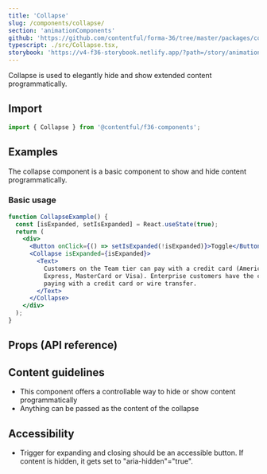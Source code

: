 ```yaml
---
title: 'Collapse'
slug: /components/collapse/
section: 'animationComponents'
github: 'https://github.com/contentful/forma-36/tree/master/packages/components/collapse'
typescript: ./src/Collapse.tsx,
storybook: 'https://v4-f36-storybook.netlify.app/?path=/story/animation-collapse--basic'
---
```



Collapse is used to elegantly hide and show extended content programmatically.

## Import

```jsx static=true
import { Collapse } from '@contentful/f36-components';
```

## Examples

The collapse component is a basic component to show and hide content programmatically.

### Basic usage

```jsx
function CollapseExample() {
  const [isExpanded, setIsExpanded] = React.useState(true);
  return (
    <div>
      <Button onClick={() => setIsExpanded(!isExpanded)}>Toggle</Button>
      <Collapse isExpanded={isExpanded}>
        <Text>
          Customers on the Team tier can pay with a credit card (American
          Express, MasterCard or Visa). Enterprise customers have the choice of
          paying with a credit card or wire transfer.
        </Text>
      </Collapse>
    </div>
  );
}
```

## Props (API reference)

<PropsTable of="Collapse" />

## Content guidelines

- This component offers a controllable way to hide or show content programmatically
- Anything can be passed as the content of the collapse

## Accessibility

- Trigger for expanding and closing should be an accessible button. If content is hidden, it gets set to "aria-hidden"="true".
